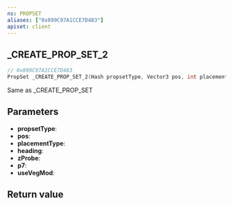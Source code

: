 ```yaml
---
ns: PROPSET
aliases: ["0x899C97A1CCE7D483"]
apiset: client
---
```

## _CREATE_PROP_SET_2

```c
// 0x899C97A1CCE7D483
PropSet _CREATE_PROP_SET_2(Hash propsetType, Vector3 pos, int placementType, float heading, float zProbe, BOOL p7, BOOL useVegMod);
```

Same as _CREATE_PROP_SET

## Parameters
* **propsetType**:
* **pos**:
* **placementType**:
* **heading**:
* **zProbe**:
* **p7**:
* **useVegMod**:

## Return value